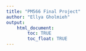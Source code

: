 ```yaml
---
title: "PM566 Final Project"
author: "Ellya Gholmieh"
output: 
    html_document:
        toc: TRUE
        toc_float: TRUE
---
```

